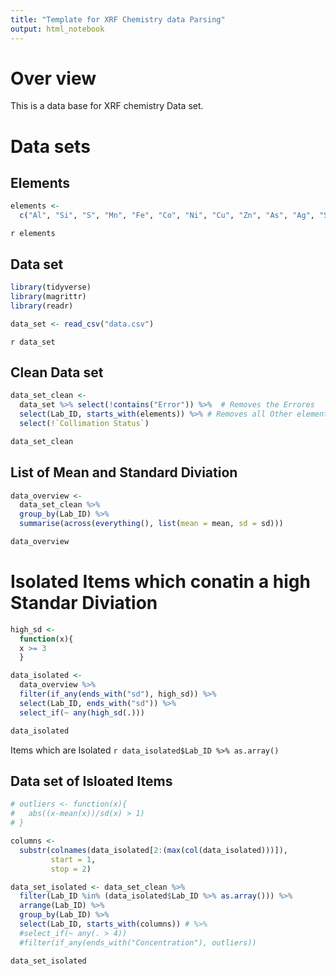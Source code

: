 ```yaml
---
title: "Template for XRF Chemistry data Parsing"
output: html_notebook
---
```


# Over view

This is a data base for XRF chemistry Data set.

# Data sets

## Elements

```r
elements <-
  c("Al", "Si", "S", "Mn", "Fe", "Co", "Ni", "Cu", "Zn", "As", "Ag", "Sn", "Sb", "Au", "Pb", "Bi")
```

`r elements`

## Data set

```r
library(tidyverse)
library(magrittr)
library(readr)

data_set <- read_csv("data.csv")

```
`r data_set`

## Clean Data set

```r
data_set_clean <- 
  data_set %>% select(!contains("Error")) %>%  # Removes the Errores
  select(Lab_ID, starts_with(elements)) %>% # Removes all Other elements
  select(!`Collimation Status`)

data_set_clean
```

## List of Mean and Standard Diviation

```r
data_overview <- 
  data_set_clean %>%
  group_by(Lab_ID) %>% 
  summarise(across(everything(), list(mean = mean, sd = sd)))

data_overview
```

# Isolated Items which conatin a high Standar Diviation

```r
high_sd <- 
  function(x){
  x >= 3
  }

data_isolated <-
  data_overview %>% 
  filter(if_any(ends_with("sd"), high_sd)) %>% 
  select(Lab_ID, ends_with("sd")) %>% 
  select_if(~ any(high_sd(.)))

data_isolated
```

Items which are Isolated `r data_isolated$Lab_ID %>% as.array()`

## Data set of Isloated Items

```r

# outliers <- function(x){
#   abs((x-mean(x))/sd(x) > 1)
# }

columns <-
  substr(colnames(data_isolated[2:(max(col(data_isolated)))]),
         start = 1,
         stop = 2)

data_set_isolated <- data_set_clean %>% 
  filter(Lab_ID %in% (data_isolated$Lab_ID %>% as.array())) %>% 
  arrange(Lab_ID) %>% 
  group_by(Lab_ID) %>% 
  select(Lab_ID, starts_with(columns)) # %>% 
  #select_if(~ any(. > 4))
  #filter(if_any(ends_with("Concentration"), outliers))

data_set_isolated
```

